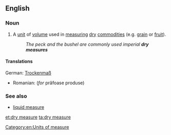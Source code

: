 ==English==

===Noun===
{{en-noun|head=[[dry]] [[measure]]}}

# A [[unit]] of [[volume]] used in [[measure|measuring]] [[dry]] [[commodity|commodities]] (e.g. [[grain]] or [[fruit]]).
#: ''The peck and the bushel are commonly used imperial '''dry measures'''''

====Translations====
{{trans-top|Unit of capacity for measuring dry commodities}}
German: [[Trockenmaß]] {{n}}
{{trans-mid}}
* Romanian: {{t-|ro|măsură de capacitate|f}} (''for'' prăfoase produse)
{{trans-bottom}}

===See also===
* [[liquid measure]]

[[Category:en:Units of measure]]

[[et:dry measure]]
[[ta:dry measure]]